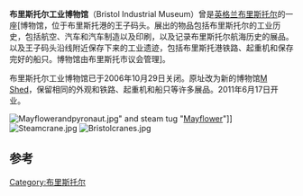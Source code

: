 {{Infobox museum
 |name         = 布里斯托尔工业博物馆
 |image        = Bristol_pw_from_ms.jpg
 |established  =
 |location     = [[布里斯托尔|布里斯托尔]]
 |coordinates  = {{coord|51.44726|-2.59856|display=inline,title}}
 |website      = [http://www.bristol-city.gov.uk/ccm/content/Leisure-Culture/Museums-Galleries/bristols-industrial-museum Bristol Industrial Museum]
}}
'''布里斯托尔工业博物馆'''（Bristol Industrial Museum）曾是[[英格兰|英格兰]][[布里斯托尔|布里斯托尔]]的一座[博物馆，位于布里斯托港的王子码头。展出的物品包括布里斯托尔的工业历史，包括航空、汽车和汽车制造以及印刷，以及记录布里斯托尔航海历史的展品。以及王子码头沿线附近保存下来的工业遗迹，包括布里斯托港铁路、起重机和保存完好的船只。博物馆由布里斯托市议会管理]。

布里斯托尔工业博物馆已于2006年10月29日关闭。原址改为新的博物馆[[M_Shed|M Shed]]，保留相同的外观和铁路、起重机和船只等许多展品。2011年6月17日开业。


[[File:Mayflowerandpyronaut.jpg|thumb]]" and steam tug "[[Mayflower_steam_tug_1861|Mayflower]]"]]
[[File:Steamcrane.jpg|thumb]]
[[File:Bristolcranes.jpg|thumb]]

==参考==
{{reflist}}
{{布里斯托尔}}

[[Category:布里斯托尔|Category:布里斯托尔]]